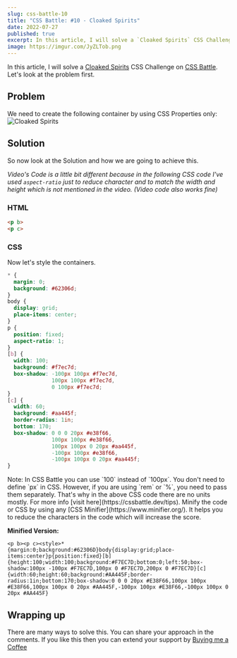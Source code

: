 ```yaml
---
slug: css-battle-10
title: "CSS Battle: #10 - Cloaked Spirits"
date: 2022-07-27
published: true
excerpt: In this article, I will solve a `Cloaked Spirits` CSS Challenge on CSS Battle.
image: https://imgur.com/JyZLTob.png
---
```



In this article, I will solve a [Cloaked Spirits](https://cssbattle.dev/play/10) CSS Challenge on [CSS Battle](https://cssbattle.dev/). Let's look at the problem first.

## Problem 

We need to create the following container by using CSS Properties only:
![Cloaked Spirits](https://cssbattle.dev/targets/10.png)

## Solution

So now look at the Solution and how we are going to achieve this. 

<YouTube id="7PAU0GvxefQ" />

*Video's Code is a little bit different because in the following CSS code I've used `aspect-ratio` just to reduce character and to match the width and height which is not mentioned in the video. (Video code also works fine)*

### HTML


```html
<p b>
<p c>
```


### CSS

Now let's style the containers. 


```css
* {
  margin: 0;
  background: #62306d;
}
body {
  display: grid;
  place-items: center;
}
p {
  position: fixed;
  aspect-ratio: 1;
}
[b] {
  width: 100;
  background: #f7ec7d;
  box-shadow: -100px 100px #f7ec7d, 
              100px 100px #f7ec7d, 
              0 100px #f7ec7d;
}
[c] {
  width: 60;
  background: #aa445f;
  border-radius: 1in;
  bottom: 170;
  box-shadow: 0 0 0 20px #e38f66, 
              100px 100px #e38f66,
              100px 100px 0 20px #aa445f, 
              -100px 100px #e38f66,
              -100px 100px 0 20px #aa445f;
}
```



<Tip id="1">
  Note: In CSS Battle you can use `100` instead of `100px`. You don't need to define `px` in CSS. However, if you are using `rem` or `%`, you need to pass them separately. That's why in the above CSS code there are no units mostly. For more info [visit here](https://cssbattle.dev/tips).
</Tip>

<Tip id="2">
  Minify the code or CSS by using any [CSS Minifier](https://www.minifier.org/). It helps you to reduce the characters in the code which will increase the score.
</Tip>


**Minified Version:**
```text
<p b><p c><style>*{margin:0;background:#62306D}body{display:grid;place-items:center}p{position:fixed}[b]{height:100;width:100;background:#F7EC7D;bottom:0;left:50;box-shadow:100px -100px #F7EC7D,100px 0 #F7EC7D,200px 0 #F7EC7D}[c]{width:60;height:60;background:#AA445F;border-radius:1in;bottom:170;box-shadow:0 0 0 20px #E38F66,100px 100px #E38F66,100px 100px 0 20px #AA445F,-100px 100px #E38F66,-100px 100px 0 20px #AA445F}
```


## Wrapping up
There are many ways to solve this. You can share your approach in the comments. If you like this then you can extend your support by [Buying me a Coffee](https://buymeacoffee.com/j471n)


<NextAndPreviousButton
  prevHref="/blogs/css-battle-9"
  prevTitle="CSS Battle: #9 - Tesseract"
  nextHref="/blogs/css-battle-11"
  nextTitle="CSS Battle: #11 - Eye of Sauron"
/>

